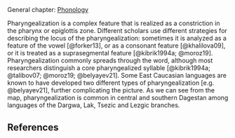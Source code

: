 ## {-}

General chapter: [Phonology](phonology.html)

Pharyngealization is a complex feature that is realized as a constriction in the pharynx or epiglottis zone. Different scholars use different strategies for describing the locus of the pharyngealization: sometimes it is analyzed as a feature of the vowel [@forker13], or as a consonant feature [@khalilova09], or it is treated as a suprasegmental feature [@kibrik1994a; @moroz19]. Pharyngealization commonly spreads through the word, although most researchers distinguish a core pharyngealized syllable [@kibrik1994a; @talibov07; @moroz19; @belyayev21]. Some East Caucasian languages are known to have developed two different types of pharyngealization [e.g. @belyayev21], further complicating the picture. As we can see from the map, pharyngealization is common in central and southern Dagestan among languages of the Dargwa, Lak, Tsezic and Lezgic branches.

## References {-}
